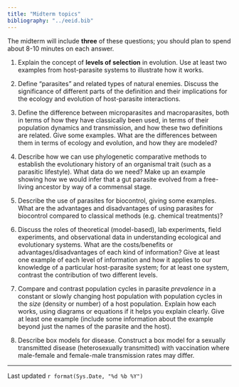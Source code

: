 ```yaml
---
title: "Midterm topics"
bibliography: "../eeid.bib"
---
```


The midterm will include **three** of these questions; you should plan to spend about 8-10 minutes on each answer.

1. Explain the concept of **levels of selection** in evolution. Use at least two examples from host-parasite systems to illustrate how it works.

2. Define "parasites" and related types of
natural enemies. Discuss the significance 
of different parts of the definition and
their implications for the ecology and evolution
of host-parasite interactions.

3. Define the difference between microparasites
and macroparasites, both in terms of how they
have classically been used, in terms
of their population dynamics and transmission,
and how these two definitions are related.
Give some examples.  What are the differences
between them in terms of ecology and evolution,
and how they are modeled?

4. Describe how we can use phylogenetic comparative methods to establish 
the evolutionary history of an organismal trait (such as a parasitic lifestyle).
What data do we need? Make up an example showing how we would infer that 
a gut parasite evolved from a free-living ancestor by way of a commensal stage.

5. Describe the use of parasites for biocontrol, giving some examples.
What are the advantages and disadvantages of using parasites
for biocontrol compared to classical methods (e.g. chemical treatments)?

6. Discuss the roles of theoretical (model-based), lab experiments, field experiments, and observational data in understanding ecological and evolutionary systems. What are the costs/benefits or advantages/disadvantages of each kind of information? Give at least one example of each level of information and how it applies to our knowledge of a particular host-parasite system; for at least one system, contrast the contribution of two different levels.

7. Compare and contrast population cycles in parasite *prevalence* in a constant or slowly changing host population with population cycles in the *size* (density or number) of a host population. Explain how each works, using diagrams or equations if it helps you explain clearly. Give at least one example (include some information about the example beyond just the names of the parasite and the host).

8. Describe box models for disease. Construct a box model for a sexually transmitted disease (heterosexually transmitted) with vaccination where male-female and female-male transmission rates may differ.

---

Last updated `r format(Sys.Date, "%d %b %Y")`
